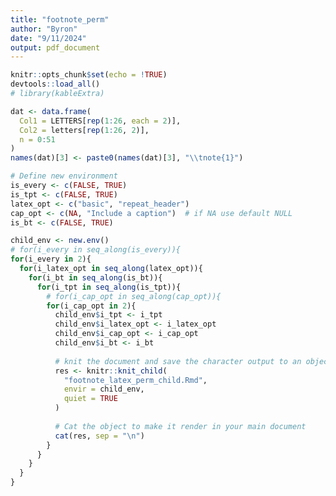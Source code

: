 ```yaml
---
title: "footnote_perm"
author: "Byron"
date: "9/11/2024"
output: pdf_document
---
```


```r
knitr::opts_chunk$set(echo = !TRUE)
devtools::load_all()
# library(kableExtra)

dat <- data.frame(
  Col1 = LETTERS[rep(1:26, each = 2)],
  Col2 = letters[rep(1:26, 2)],
  n = 0:51
)
names(dat)[3] <- paste0(names(dat)[3], "\\tnote{1}")
```


```r
# Define new environment
is_every <- c(FALSE, TRUE)
is_tpt <- c(FALSE, TRUE)
latex_opt <- c("basic", "repeat_header")
cap_opt <- c(NA, "Include a caption")  # if NA use default NULL
is_bt <- c(FALSE, TRUE)

child_env <- new.env()
# for(i_every in seq_along(is_every)){
for(i_every in 2){
  for(i_latex_opt in seq_along(latex_opt)){
    for(i_bt in seq_along(is_bt)){
      for(i_tpt in seq_along(is_tpt)){
        # for(i_cap_opt in seq_along(cap_opt)){
        for(i_cap_opt in 2){
          child_env$i_tpt <- i_tpt
          child_env$i_latex_opt <- i_latex_opt
          child_env$i_cap_opt <- i_cap_opt
          child_env$i_bt <- i_bt
          
          # knit the document and save the character output to an object
          res <- knitr::knit_child(
            "footnote_latex_perm_child.Rmd",
            envir = child_env,
            quiet = TRUE
          )
          
          # Cat the object to make it render in your main document
          cat(res, sep = "\n")
        }
      }
    }
  }
}
```

